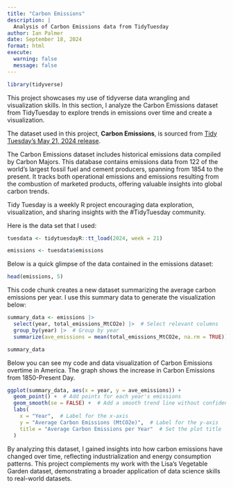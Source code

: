 ```yaml
---
title: "Carbon Emissions"
description: |
  Analysis of Carbon Emissions data from TidyTuesday
author: Ian Palmer
date: September 18, 2024
format: html
execute: 
  warning: false
  message: false
---
```


```r
library(tidyverse)
```


This project showcases my use of tidyverse data wrangling and visualization skills. In this section, I analyze the Carbon Emissions dataset from TidyTuesday to explore trends in emissions over time and create a visualization.

The dataset used in this project, **Carbon Emissions**, is sourced from [Tidy Tuesday's May 21, 2024 release](https://github.com/rfordatascience/tidytuesday/blob/main/data/2024/2024-05-21/readme.md).

The Carbon Emissions dataset includes historical emissions data compiled by Carbon Majors. This database contains emissions data from 122 of the world's largest fossil fuel and cement producers, spanning from 1854 to the present. It tracks both operational emissions and emissions resulting from the combustion of marketed products, offering valuable insights into global carbon trends.

Tidy Tuesday is a weekly R project encouraging data exploration, visualization, and sharing insights with the #TidyTuesday community.


Here is the data set that I used:
```r
tuesdata <- tidytuesdayR::tt_load(2024, week = 21)

emissions <- tuesdata$emissions
```


Below is a quick glimpse of the data contained in the emissions dataset:

```r
head(emissions, 5)

```

This code chunk creates a new dataset summarizing the average carbon emissions per year. I use this summary data to generate the visualization below:

```r

summary_data <- emissions |>
  select(year, total_emissions_MtCO2e) |>  # Select relevant columns
  group_by(year) |>  # Group by year
  summarize(ave_emissions = mean(total_emissions_MtCO2e, na.rm = TRUE))  # Calculate the average emissions, ignoring NAs

summary_data

```





Below you can see my code and data visualization of Carbon Emissions overtime in America. The graph shows the increase in Carbon Emissions from 1850-Present Day.


```r


ggplot(summary_data, aes(x = year, y = ave_emissions)) +
  geom_point() +  # Add points for each year's emissions
  geom_smooth(se = FALSE) +  # Add a smooth trend line without confidence intervals
  labs(
    x = "Year",  # Label for the x-axis
    y = "Average Carbon Emissions (MtCO2e)",  # Label for the y-axis
    title = "Average Carbon Emissions per Year"  # Set the plot title
  )

```

By analyzing this dataset, I gained insights into how carbon emissions have changed over time, reflecting industrialization and energy consumption patterns. This project complements my work with the Lisa's Vegetable Garden dataset, demonstrating a broader application of data science skills to real-world datasets.
